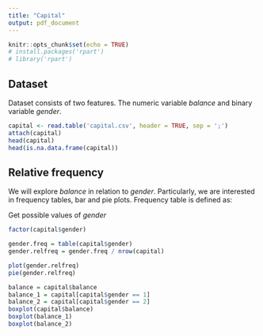 ```yaml
---
title: "Capital"
output: pdf_document
---
```


```r
knitr::opts_chunk$set(echo = TRUE)
# install.packages('rpart')
# library('rpart')
```

## Dataset
Dataset consists of two features. The numeric variable *balance* and binary variable *gender*. 

```r
capital <- read.table('capital.csv', header = TRUE, sep = ';')
attach(capital)
head(capital)
head(is.na.data.frame(capital))
```

## Relative frequency
We will explore *balance* in relation to *gender*. Particularly, we are interested in frequency tables, bar and pie plots. Frequency table is defined as:

\begin{equation} 
  \hat{\text{Relative Frequency}} = \frac{\text{Frequency}}{\text{Sample Size}}
\end{equation}

Get possible values of *gender*

```r
factor(capital$gender)
```

```r
gender.freq = table(capital$gender)
gender.relfreq = gender.freq / nrow(capital)
```

```r
plot(gender.relfreq)
pie(gender.relfreq)
```

```r
balance = capital$balance
balance_1 = capital[capital$gender == 1]
balance_2 = capital[capital$gender == 2]
boxplot(capital$balance)
boxplot(balance_1)
boxplot(balance_2)
```



